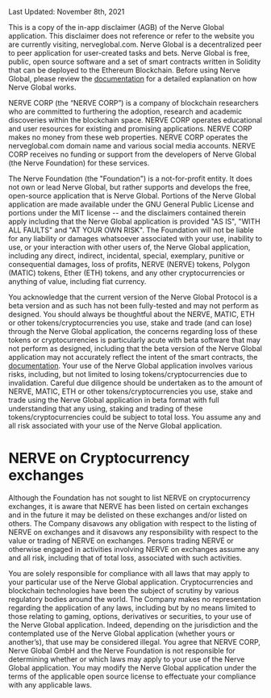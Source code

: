 
<BG />

<div style={{maxWidth: '650px', margin: '5rem auto 15rem auto'}}>
<Title style={{ fontFamily: "True"}}>Disclaimer</Title>

Last Updated: November 8th, 2021

This is a copy of the in-app disclaimer (AGB) of the Nerve Global application. This disclaimer does not reference or refer to the website you are currently visiting, 
nerveglobal.com.
Nerve Global is a decentralized peer to peer application for user-created tasks and bets. Nerve Global is free, public, open source software and a set of smart contracts 
written in Solidity that can be deployed to the Ethereum Blockchain. Before using Nerve Global, please review the <a target="_blank" rel="noreferrer" href="https://docs.nerveglobal.com">documentation</a> for a detailed explanation on how 
Nerve Global works.

NERVE CORP (the “NERVE CORP”) is a company of blockchain researchers who are committed to furthering the adoption, research and academic discoveries within the blockchain space. 
NERVE CORP operates educational and user resources for existing and promising applications. NERVE CORP makes no money from these web properties. 
NERVE CORP operates the nerveglobal.com domain name and various social media accounts. NERVE CORP receives no funding or support from the developers of 
Nerve Global (the Nerve Foundation) for these services.

The Nerve Foundation (the "Foundation") is a not-for-profit entity. It does not own or lead Nerve Global, but rather supports and develops the free, 
open-source application that is Nerve Global. Portions of the Nerve Global application are made available under the GNU General Public License and portions 
under the MIT license -- and the disclaimers contained therein apply including that the Nerve Global application is provided "AS IS", "WITH ALL FAULTS" and "AT YOUR OWN RISK". 
The Foundation will not be liable for any liability or damages whatsoever associated with your use, inability to use, or your interaction with other users of, the 
Nerve Global application, including any direct, indirect, incidental, special, exemplary, punitive or consequential damages, loss of profits, NERVE (NERVE) tokens,
Polygon (MATIC) tokens, Ether (ETH) tokens, and any other cryptocurrencies or anything of value, including fiat currency.

You acknowledge that the current version of the Nerve Global Protocol is a beta version and as such has not been fully-tested and may not perform as designed. 
You should always be thoughtful about the NERVE, MATIC, ETH or other tokens/cryptocurrencies you use, stake and trade (and can lose) through the Nerve Global application, 
the concerns regarding loss of these tokens or cryptocurrencies is particularly acute with beta software that may not perform as designed, including that the beta version of 
the Nerve Global application may not accurately reflect the intent of the smart contracts, the <a target="_blank" rel="noreferrer" href="https://docs.nerveglobal.com">documentation</a>. Your use of the Nerve Global application involves various 
risks, including, but not limited to losing tokens/cryptocurrencies due to invalidation. Careful due diligence should be undertaken as to the amount of NERVE, MATIC, ETH 
or other tokens/cryptocurrencies you use, stake and trade using the Nerve Global application in beta format with full understanding that any using, staking and trading of 
these tokens/cryptocurrencies could be subject to total loss. You assume any and all risk associated with your use of the Nerve Global application.

# NERVE on Cryptocurrency exchanges

Although the Foundation has not sought to list NERVE on cryptocurrency exchanges, it is aware that NERVE has been listed on certain exchanges and in the future it may 
be delisted on these exchanges and/or listed on others. The Company disavows any obligation with respect to the listing of NERVE on exchanges and it disavows any 
responsibility with respect to the value or trading of NERVE on exchanges. Persons trading NERVE or otherwise engaged in activities involving NERVE on exchanges assume 
any and all risk, including that of total loss, associated with such activities.

You are solely responsible for compliance with all laws that may apply to your particular use of the Nerve Global application. Cryptocurrencies and blockchain 
technologies have been the subject of scrutiny by various regulatory bodies around the world. The Company makes no representation regarding the application of any laws, 
including but by no means limited to those relating to gaming, options, derivatives or securities, to your use of the Nerve Global application. Indeed, depending on the 
jurisdiction and the contemplated use of the Nerve Global application (whether yours or another’s), that use may be considered illegal. You agree that NERVE CORP, Nerve Global GmbH and the 
Nerve Foundation is not responsible for determining whether or which laws may apply to your use of the Nerve Global application. You may modify the Nerve Global application 
under the terms of the applicable open source license to effectuate your compliance with any applicable laws.

</div>